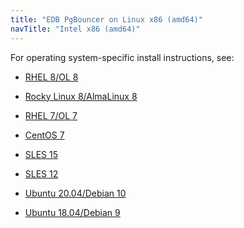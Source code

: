 ```yaml
---
title: "EDB PgBouncer on Linux x86 (amd64)"
navTitle: "Intel x86 (amd64)"
---
```


For operating system-specific install instructions, see:

  - [RHEL 8/OL 8](01_mtk55_rhel8_x86)

  - [Rocky Linux 8/AlmaLinux 8](02_mtk55_other_linux8_x86)
  - [RHEL 7/OL 7](03_mtk55_rhel7_x86)
  - [CentOS 7](04_mtk55_centos7_x86)
  - [SLES 15](05_mtk55_sles15_x86)
  - [SLES 12](06_mtk55_sles12_x86)
  - [Ubuntu 20.04/Debian 10](07_mtk55_ubuntu20_deb10_x86)
  - [Ubuntu 18.04/Debian 9](08_mtk55_ubuntu18_deb9_x86)

